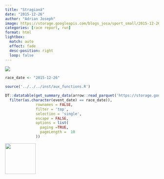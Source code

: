 ```yaml
---
title: "Stragiaxá"
date: "2015-12-26"
author: "Adrian Joseph"
image: https://storage.googleapis.com/blogs_josa/sport_small/2015-12-26_STRAGIAX%C3%81/img/00.png
categories: [race report, run]
format: html
lightbox:
  match: auto
  effect: fade
  desc-position: right
  loop: false
---
```

![](https://storage.googleapis.com/blogs_josa/sport_small/2015-12-26_STRAGIAX%C3%81/img/00.png)


```r
race_date <- "2015-12-26"

source('../../../inst/aux_functions.R')

DT::datatable(get_summary_data(arrow::read_parquet('https://storage.googleapis.com/blogs_josa/sport/parquets/main_dataset.parquet') |>
  filter(as.character(event_date) == race_date)),
              rownames = FALSE,
              filter = 'top',
              selection = 'single',
              escape = FALSE,
              options = list(
                paging =TRUE,
                pageLength =  10
              ))
```




::: {layout-ncol=4}
![](https://storage.googleapis.com/blogs_josa/sport_small/2015-12-26_STRAGIAX%C3%81/img/00.png){ width="100" group="hi" }


:::
